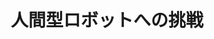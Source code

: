 ﻿---
title: "人間型ロボットへの挑戦"
category: "工学院"
vol: "8"
interviewee: "舟橋 宏明 "
url: ""
tags: []
pdf: "8-1.pdf"
career: ""
preface: "------------"
---
